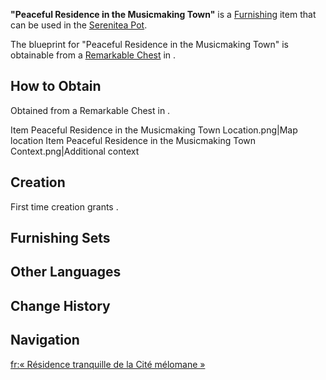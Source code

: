 {{Furnishing Infobox
|id             = 370827
|image          = Item Peaceful Residence in the Musicmaking Town.png
|category       = Building
|subcategory    = Fontaine-Style
|quality        = 3
|adeptal_energy = 60
|load           = 605
|reduced_load   = 301
|description    = A grand, elegant residence found in Petrichor. Unlike the buildings in the Court of Fontaine, the houses in Petrichor tend to have separate, dedicated spaces for non-residential areas and chimneys, and are built as separate buildings. Though such designs take up more space, they increase fire safety and provide a cleaner living space. In a place like Petrichor with limited living space available, this is the best choice.
|blueprint      = Remarkable Chest
}}
'''"Peaceful Residence in the Musicmaking Town"''' is a [[Furnishing]] item that can be used in the [[Serenitea Pot]].

The blueprint for "Peaceful Residence in the Musicmaking Town" is obtainable from a [[Remarkable Chest]] in {{Location|Petrichor}}.

==How to Obtain==
Obtained from a Remarkable Chest in {{Location|Petrichor}}.
<gallery>
Item Peaceful Residence in the Musicmaking Town Location.png|Map location
Item Peaceful Residence in the Musicmaking Town Context.png|Additional context
</gallery>

==Creation==
First time creation grants {{Item|Trust|24|x=60}}.
{{Recipe
|type = Creation
|time = 14h
|Mallow Wood = 8
|Iron Chunk = 4
|sort = Mallow Wood;Iron Chunk
}}

==Furnishing Sets==
{{Craft Usage}}

==Other Languages==
{{Other Languages
|en       = "Peaceful Residence in the Musicmaking Town"
|zhs      = 「制乐之镇的安住」
|zhs_rm   = 
|zht      = 「制樂之鎮的安住」
|zht_rm   = 
|zh_tl    = 
|ja       = 「音楽の町の平和な住居」
|ja_rm    = "Ongaku no Machi no Heiwa-na Sumai"
|ja_tl    = "Peaceful Residence in the Music Town"
|ko       = 「작곡 마을의 안락」
|ko_rm    = 
|ko_tl    = 
|es       = Residencia tranquila del pueblo de la música
|es_tl    = Tranquil Music Town Residence
|fr       = « Résidence tranquille de la Cité mélomane »
|fr_tl    = "Tranquil Residence of the Musicmaking City"
|ru       = Безмятежная жизнь в Музыкальном городе
|ru_tl    = 
|th       = "สถานพักผ่อนอันสงบในเมืองแห่งเสียงดนตรี"
|th_rm    = 
|th_tl    = 
|vi       = "Bình Yên Của Thị Trấn Âm Nhạc"
|vi_tl    = 
|de       = „Friedliche Wohnhäuser in der Stadt des Musizierens“
|de_tl    = "Peaceful Residences in the Musicmaking Town"
|id       = "Hunian Damai Kota Kelahiran Musik"
|id_tl    = "Peaceful Residence of the Hometown of Music"
|pt       = "Residência Tranquila da Cidade da Alegria"
|pt_tl    = 
|tr       = "Müzik Şehrinin Huzurlu Konutu"
|tr_tl    = 
|it       = Residenza tranquilla della città musicale
|it_tl    = Quiet Residence of the Musical City
}}

==Change History==
{{Change History|4.6}}

==Navigation==
{{Furnishing Navbox|exterior}}

[[fr:« Résidence tranquille de la Cité mélomane »]]